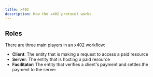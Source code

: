 ```yaml
---
title: x402
description: How the x402 protocol works
---
```


## Roles

There are three main players in an x402 workflow:

- **Client**: The entity that is making a request to access a paid resource
- **Server**: The entity that is hosting a paid resource
- **Facilitator**: The entity that verifies a client's payment and settles the payment to the server
